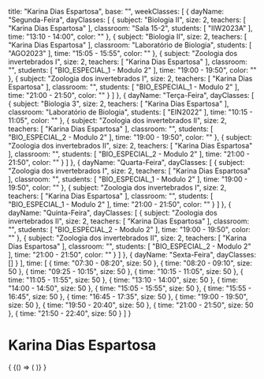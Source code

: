   title: "Karina Dias Espartosa",
  base: "",
  weekClasses: [
    {
      dayName: "Segunda-Feira",
      dayClasses: [
        {
          subject: "Biologia II",
          size: 2,
          teachers: [
            "Karina Dias Espartosa"
          ],
          classroom: "Sala 15-2",
          students: [
            "IIW2023A"
          ],
          time: "13:10 - 14:00",
          color: ""
        },
        {
          subject: "Biologia II",
          size: 2,
          teachers: [
            "Karina Dias Espartosa"
          ],
          classroom: "Laboratório de Biologia",
          students: [
            "AGO2023"
          ],
          time: "15:05 - 15:55",
          color: ""
        },
        {
          subject: "Zoologia dos invertebrados I",
          size: 2,
          teachers: [
            "Karina Dias Espartosa"
          ],
          classroom: "",
          students: [
            "BIO_ESPECIAL_1 - Modulo 2"
          ],
          time: "19:00 - 19:50",
          color: ""
        },
        {
          subject: "Zoologia dos invertebrados I",
          size: 2,
          teachers: [
            "Karina Dias Espartosa"
          ],
          classroom: "",
          students: [
            "BIO_ESPECIAL_1 - Modulo 2"
          ],
          time: "21:00 - 21:50",
          color: ""
        }
      ]
    },
    {
      dayName: "Terça-Feira",
      dayClasses: [
        {
          subject: "Biologia 3",
          size: 2,
          teachers: [
            "Karina Dias Espartosa"
          ],
          classroom: "Laboratório de Biologia",
          students: [
            "EIN2022"
          ],
          time: "10:15 - 11:05",
          color: ""
        },
        {
          subject: "Zoologia dos invertebrados II",
          size: 2,
          teachers: [
            "Karina Dias Espartosa"
          ],
          classroom: "",
          students: [
            "BIO_ESPECIAL_2 - Modulo 2"
          ],
          time: "19:00 - 19:50",
          color: ""
        },
        {
          subject: "Zoologia dos invertebrados II",
          size: 2,
          teachers: [
            "Karina Dias Espartosa"
          ],
          classroom: "",
          students: [
            "BIO_ESPECIAL_2 - Modulo 2"
          ],
          time: "21:00 - 21:50",
          color: ""
        }
      ]
    },
    {
      dayName: "Quarta-Feira",
      dayClasses: [
        {
          subject: "Zoologia dos invertebrados I",
          size: 2,
          teachers: [
            "Karina Dias Espartosa"
          ],
          classroom: "",
          students: [
            "BIO_ESPECIAL_1 - Modulo 2"
          ],
          time: "19:00 - 19:50",
          color: ""
        },
        {
          subject: "Zoologia dos invertebrados I",
          size: 2,
          teachers: [
            "Karina Dias Espartosa"
          ],
          classroom: "",
          students: [
            "BIO_ESPECIAL_1 - Modulo 2"
          ],
          time: "21:00 - 21:50",
          color: ""
        }
      ]
    },
    {
      dayName: "Quinta-Feira",
      dayClasses: [
        {
          subject: "Zoologia dos invertebrados II",
          size: 2,
          teachers: [
            "Karina Dias Espartosa"
          ],
          classroom: "",
          students: [
            "BIO_ESPECIAL_2 - Modulo 2"
          ],
          time: "19:00 - 19:50",
          color: ""
        },
        {
          subject: "Zoologia dos invertebrados II",
          size: 2,
          teachers: [
            "Karina Dias Espartosa"
          ],
          classroom: "",
          students: [
            "BIO_ESPECIAL_2 - Modulo 2"
          ],
          time: "21:00 - 21:50",
          color: ""
        }
      ]
    },
    {
      dayName: "Sexta-Feira",
      dayClasses: []
    }
  ],
  time: [
    {
      time: "07:30 - 08:20",
      size: 50
    },
    {
      time: "08:20 - 09:10",
      size: 50
    },
    {
      time: "09:25 - 10:15",
      size: 50
    },
    {
      time: "10:15 - 11:05",
      size: 50
    },
    {
      time: "11:05 - 11:55",
      size: 50
    },
    {
      time: "13:10 - 14:00",
      size: 50
    },
    {
      time: "14:00 - 14:50",
      size: 50
    },
    {
      time: "15:05 - 15:55",
      size: 50
    },
    {
      time: "15:55 - 16:45",
      size: 50
    },
    {
      time: "16:45 - 17:35",
      size: 50
    },
    {
      time: "19:00 - 19:50",
      size: 50
    },
    {
      time: "19:50 - 20:40",
      size: 50
    },
    {
      time: "21:00 - 21:50",
      size: 50
    },
    {
      time: "21:50 - 22:40",
      size: 50
    }
  ]
}

# Karina Dias Espartosa

<div>
  {
    <BrowserOnly>
      {() => (
        <Grid
          title={data.title}
          weekClasses={data.weekClasses}
          time={data.time}
        />
      )}
    </BrowserOnly>
  }
</div>
